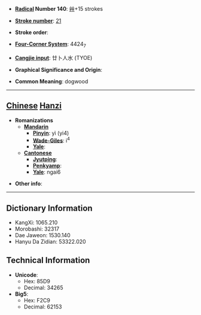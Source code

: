 * '''[[Wiktionary:Chinese radical index| Radical]] Number 140''': [[Wiktionary:Chinese radical index 艸|艸]]+15 strokes

* '''[[Wiktionary:Chinese total strokes index|Stroke number]]''': [[Wiktionary:Chinese total strokes index 21|21]]

* '''Stroke order''': 

* '''[[Wiktionary:Chinese four corner index|Four-Corner System]]''': 4424<sub>7</sub>

* '''[[Wiktionary:Chinese Cangjie index|Cangjie input]]''': 廿卜人水 (TYOE)

* '''Graphical Significance and Origin''': 

* '''Common Meaning''': dogwood

----

== [[Chinese]] [[Hanzi]] ==

* '''Romanizations'''
** '''[[Mandarin]]'''
*** '''[[Pinyin]]''': yì (yi4)
*** '''[[Wade-Giles]]''': i<sup>4</sup>
*** '''[[Yale]]''': 
** '''[[Cantonese]]'''
*** '''[[Jyutping]]''':
*** '''[[Penkyamp]]''': 
*** '''[[Yale]]''': ngai6

* '''Other info''': 

----

== Dictionary Information ==

* KangXi: 1065.210
* Morobashi: 32317
* Dae Jaweon: 1530.140
* Hanyu Da Zidian: 53322.020

== Technical Information ==

* '''Unicode''':
** Hex: 85D9
** Decimal: 34265
* '''Big5''':
** Hex: F2C9
** Decimal: 62153